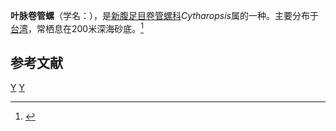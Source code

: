 {{Speciesbox
| taxon = Cytharopsis barbiton
| binomial_authority = (Melvill, 1904)
}}
'''叶脉卷管螺'''（学名：''{{lang|la|Cytharopsis barbiton}}''），是[[新腹足目|新腹足目]][[卷管螺科|卷管螺科]]''Cytharopsis''属的一种。主要分布于[[台湾|台湾]]，常栖息在200米深海砂底。<ref>{{cite web|url=http://shell.sinica.edu.tw/chinese/shellbase_detail.php?science_no=3495|title=国际贝库：叶脉卷管螺|publisher=台湾贝类资料库|accessdate=2009-08-11|archive-date=2016-03-04|archive-url=https://web.archive.org/web/20160304100318/http://shell.sinica.edu.tw/chinese/shellbase_detail.php?science_no=3495|dead-url=no}}</ref>

== 参考文献 ==
{{reflist}}
{{Taxonbar}}
[[Category:捲管螺科|Y]]
[[Category:_1904年描述的动物|Y]]
